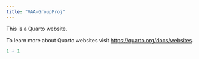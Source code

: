 ```yaml
---
title: "VAA-GroupProj"
---
```


This is a Quarto website.

To learn more about Quarto websites visit <https://quarto.org/docs/websites>.

```r
1 + 1
```
